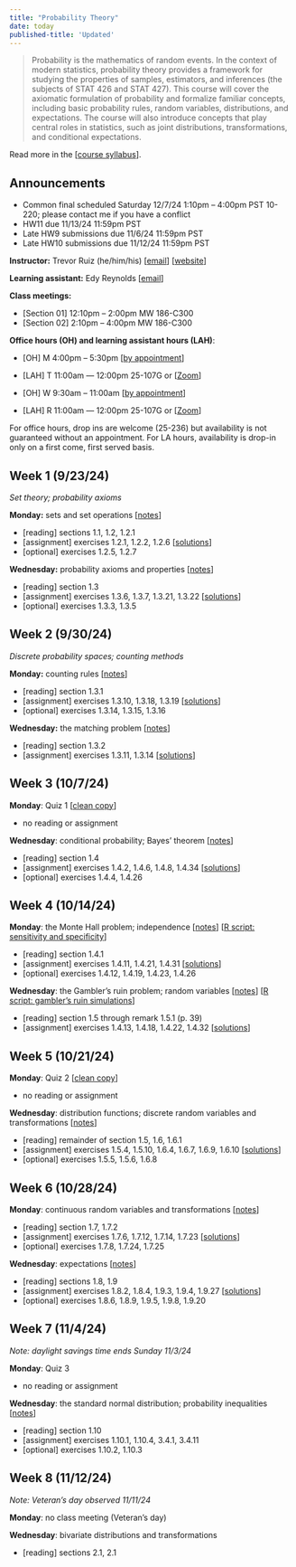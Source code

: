 ```yaml
---
title: "Probability Theory"
date: today
published-title: 'Updated'
---
```


> Probability is the mathematics of random events. In the context of modern statistics, probability theory provides a framework for studying the properties of samples, estimators, and inferences (the subjects of STAT 426 and STAT 427). This course will cover the axiomatic formulation of probability and formalize familiar concepts, including basic probability rules, random variables, distributions, and expectations. The course will also introduce concepts that play central roles in statistics, such as joint distributions, transformations, and conditional expectations.

Read more in the \[[course syllabus](syllabus.qmd)\].

::: callout-note
## Announcements

-   Common final scheduled Saturday 12/7/24 1:10pm -- 4:00pm PST 10-220; please contact me if you have a conflict
-   HW11 due 11/13/24 11:59pm PST
-   Late HW9 submissions due 11/6/24 11:59pm PST
-   Late HW10 submissions due 11/12/24 11:59pm PST
:::

**Instructor:** Trevor Ruiz (he/him/his) \[[email](mailto:truiz01@calpoly.edu)\] \[[website](https://tdruiz.com)\]

**Learning assistant:** Edy Reynolds \[[email](mailto:ereyno11@calpoly.edu)\]

**Class meetings:**

-   \[Section 01\] 12:10pm -- 2:00pm MW 186-C300
-   \[Section 02\] 2:10pm -- 4:00pm MW 186-C300

**Office hours (OH) and learning assistant hours (LAH)**:

-   \[OH\] M 4:00pm -- 5:30pm \[[by appointment](https://calendly.com/tdruiz/office-hour)\]

-   \[LAH\] T 11:00am — 12:00pm 25-107G or \[[Zoom](https://calpoly.zoom.us/meeting/tZEqdOmurTotEtGX4FobA8L6G35OPN1365v_/ics?icsToken=98tyKuGtqTgqHNeUtxGCRpwMB4jCc-7ztn5aj7d6pEvDDCJyOi-gEbEXHYJRQYuG&meetingMasterEventId=ntLzXygXQRCCVBmRoXir1g)\]

-   \[OH\] W 9:30am -- 11:00am \[[by appointment](https://calendly.com/tdruiz/office-hour)\]

-   \[LAH\] R 11:00am — 12:00pm 25-107G or \[[Zoom](https://calpoly.zoom.us/meeting/tZEqdOmurTotEtGX4FobA8L6G35OPN1365v_/ics?icsToken=98tyKuGtqTgqHNeUtxGCRpwMB4jCc-7ztn5aj7d6pEvDDCJyOi-gEbEXHYJRQYuG&meetingMasterEventId=ntLzXygXQRCCVBmRoXir1g)\]

For office hours, drop ins are welcome (25-236) but availability is not guaranteed without an appointment. For LA hours, availability is drop-in only on a first come, first served basis.

## Week 1 (9/23/24)

*Set theory; probability axioms*

**Monday:** sets and set operations \[[notes](https://drive.google.com/file/d/1BV2lw1i99VfqqXDc2fmhT0eDnRD5400r/view?usp=share_link)\]

-   \[reading\] sections 1.1, 1.2, 1.2.1
-   \[assignment\] exercises 1.2.1, 1.2.2, 1.2.6 \[[solutions](https://drive.google.com/file/d/1-ZPl6lesXsMRxsEY3ZTxfzRCzZ37o_m7/view?usp=sharing)\]
-   \[optional\] exercises 1.2.5, 1.2.7

**Wednesday:** probability axioms and properties \[[notes](https://drive.google.com/file/d/1X8Te5ySowwIvOEcU_tUgJLIht3z0Aa0I/view?usp=sharing)\]

-   \[reading\] section 1.3
-   \[assignment\] exercises 1.3.6, 1.3.7, 1.3.21, 1.3.22 \[[solutions](https://drive.google.com/file/d/1O2E5hTYmW5gNhJHHqBR78RyCVV7VZkfV/view?usp=sharing)\]
-   \[optional\] exercises 1.3.3, 1.3.5

## Week 2 (9/30/24)

*Discrete probability spaces; counting methods*

**Monday:** counting rules \[[notes](https://drive.google.com/file/d/1kIzbfexKgpRP_uyct13dUr6Xg6xcBRw8/view?usp=sharing)\]

-   \[reading\] section 1.3.1
-   \[assignment\] exercises 1.3.10, 1.3.18, 1.3.19 \[[solutions](https://drive.google.com/file/d/1d-gqfTKikT5_r-JTWNhB6B5crX8WW58_/view?usp=sharing)\]
-   \[optional\] exercises 1.3.14, 1.3.15, 1.3.16

**Wednesday:** the matching problem \[[notes](https://drive.google.com/file/d/1VUalbMiHu-fq1rjcNAwEJvayiGnbVd1l/view?usp=sharing)\]

-   \[reading\] section 1.3.2
-   \[assignment\] exercises 1.3.11, 1.3.14 \[[solutions](https://drive.google.com/file/d/1gZ20TQviytRJrgCJnw3jMF8nkNqoNfzI/view?usp=sharing)\]

## Week 3 (10/7/24)

**Monday**: Quiz 1 \[[clean copy](https://drive.google.com/file/d/1--roA76UoTb5g2Ae2JuyA5g3BLHbXu7M/view?usp=sharing)\]

-   no reading or assignment

**Wednesday**: conditional probability; Bayes' theorem \[[notes](https://drive.google.com/file/d/1-NCNPAIqxe6kRS3EAtfMo6LDNF0CXpjg/view?usp=sharing)\]

-   \[reading\] section 1.4
-   \[assignment\] exercises 1.4.2, 1.4.6, 1.4.8, 1.4.34 \[[solutions](https://drive.google.com/file/d/1PvfRxSJGDcgD0ugtiMkqnVWjvYMeahVF/view?usp=sharing)\]
-   \[optional\] exercises 1.4.4, 1.4.26

## Week 4 (10/14/24)

**Monday**: the Monte Hall problem; independence \[[notes](https://drive.google.com/file/d/1j8qctwElyDWb6mdj-9qwdXs2fyra3ATA/view?usp=sharing)\] \[[R script: sensitivity and specificity](scripts/sensitivity-specificity.R)\]

-   \[reading\] section 1.4.1
-   \[assignment\] exercises 1.4.11, 1.4.21, 1.4.31 \[[solutions](https://drive.google.com/file/d/1ArJ2XXokJmRTkFWoTecuiF_GXLBsMBbg/view?usp=sharing)\]
-   \[optional\] exercises 1.4.12, 1.4.19, 1.4.23, 1.4.26

**Wednesday**: the Gambler's ruin problem; random variables \[[notes](https://drive.google.com/file/d/1XQnzzrvpu7xgOBOIwa09z9dcR6tf8Dnv/view?usp=sharing)\] \[[R script: gambler's ruin simulations](scripts/gamblers-ruin.R)\]

-   \[reading\] section 1.5 through remark 1.5.1 (p. 39)
-   \[assignment\] exercises 1.4.13, 1.4.18, 1.4.22, 1.4.32 \[[solutions](https://drive.google.com/file/d/1Qhdwnd-lz8n_0WCy8KBGtzSE0UlbDU95/view?usp=sharing)\]

## Week 5 (10/21/24)

**Monday**: Quiz 2 \[[clean copy](https://drive.google.com/file/d/1-746sLZ9RpOyDQ4-zp-DuKU5kTtLhv58/view?usp=sharing)\]

-   no reading or assignment

**Wednesday**: distribution functions; discrete random variables and transformations \[[notes](https://drive.google.com/file/d/17SLavdKM19r5rtGK8wSbHhounCSiNW3K/view?usp=sharing)\]

-   \[reading\] remainder of section 1.5, 1.6, 1.6.1
-   \[assignment\] exercises 1.5.4, 1.5.10, 1.6.4, 1.6.7, 1.6.9, 1.6.10 \[[solutions](https://drive.google.com/file/d/1fKApE0urk9T3Nkc-dTkUKrKvv5PwsetQ/view?usp=sharing)\]
-   \[optional\] exercises 1.5.5, 1.5.6, 1.6.8

## Week 6 (10/28/24)

**Monday**: continuous random variables and transformations \[[notes](https://drive.google.com/file/d/11TJFxKNDmgxQ-OsUIt1aOM5Po_UKzpkd/view?usp=sharing)\]

-   \[reading\] section 1.7, 1.7.2
-   \[assignment\] exercises 1.7.6, 1.7.12, 1.7.14, 1.7.23 \[[solutions](https://drive.google.com/file/d/15BlzjPfKBNBI0MU9deM3yuHMiDpXP3P-/view?usp=sharing)\]
-   \[optional\] exercises 1.7.8, 1.7.24, 1.7.25

**Wednesday**: expectations \[[notes](https://drive.google.com/file/d/1EuoKoyHLqdtI7M-0pcnfqPUN-Edvm_ac/view?usp=sharing)\]

-   \[reading\] sections 1.8, 1.9
-   \[assignment\] exercises 1.8.2, 1.8.4, 1.9.3, 1.9.4, 1.9.27 \[[solutions](https://drive.google.com/file/d/15_rM5uMS8oN8-WEQ7mz74AMxq9-qFk78/view?usp=sharing)\]
-   \[optional\] exercises 1.8.6, 1.8.9, 1.9.5, 1.9.8, 1.9.20

## Week 7 (11/4/24)

*Note: daylight savings time ends Sunday 11/3/24*

**Monday**: Quiz 3

-   no reading or assignment

**Wednesday**: the standard normal distribution; probability inequalities \[[notes](https://drive.google.com/file/d/1GIAiOF_L_0WK16GQBXZVJHzd0u3EaSOy/view?usp=sharing)\]

-   \[reading\] section 1.10
-   \[assignment\] exercises 1.10.1, 1.10.4, 3.4.1, 3.4.11
-   \[optional\] exercises 1.10.2, 1.10.3

## Week 8 (11/12/24)

*Note: Veteran's day observed 11/11/24*

**Monday**: no class meeting (Veteran's day)

**Wednesday**: bivariate distributions and transformations

-   \[reading\] sections 2.1, 2.1
